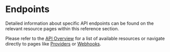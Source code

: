 # Endpoints

Detailed information about specific API endpoints can be found on the relevant resource pages within this reference section.

Please refer to the [API Overview](./overview) for a list of available resources or navigate directly to pages like [Providers](./providers) or [Webhooks](./webhooks). 